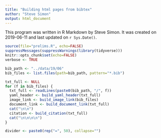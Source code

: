 ```yaml
---
title: "Building html pages from bibtex"
author: "Steve Simon"
output: html_document
---
```


This program was written in R Markdown by Steve Simon. It was created on 2019-06-11 and last updated on `r Sys.Date()`.


```r
source(file="prelims.R", echo=FALSE)
suppressMessages(suppressWarnings(library(tidyverse)))
knitr::opts_chunk$set(echo=FALSE)
verbose <- TRUE
```

```r
bib_path <- "../data/19/06"
bib_files <- list.files(path=bib_path, pattern="*.bib")
```

```r
txt_full <- NULL
for (f in bib_files) {
  txt_full <- readLines(paste0(bib_path, "/", f))
  yaml_header <- build_yaml_header(txt_full)
  image_link <- build_image_link(bib_files)
  document_link <- build_document_link(txt_full)
  cat("\n\n")
  citation <- build_citation(txt_full)
  cat("\n\n\n\n")
}
```

```r

divider <- paste0(rep("=", 50), collapse="")
```


